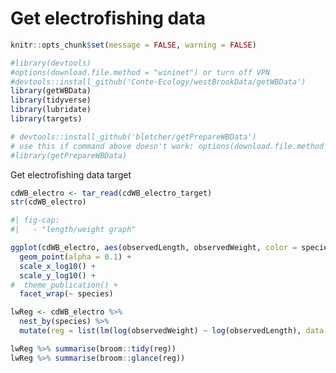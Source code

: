# Get electrofishing data

```r
knitr::opts_chunk$set(message = FALSE, warning = FALSE)
```

```r
#library(devtools)
#options(download.file.method = "wininet") or turn off VPN
#devtools::install_github('Conte-Ecology/westBrookData/getWBData')
library(getWBData)
library(tidyverse)
library(lubridate)
library(targets)

# devtools::install_github('bletcher/getPrepareWBData')
# use this if command above doesn't work: options(download.file.method = "wininet")
#library(getPrepareWBData)
```

Get electrofishing data target

```r
cdWB_electro <- tar_read(cdWB_electro_target)
str(cdWB_electro)
```

```r
#| fig-cap: 
#|   - "length/weight graph"

ggplot(cdWB_electro, aes(observedLength, observedWeight, color = species)) +
  geom_point(alpha = 0.1) +
  scale_x_log10() +
  scale_y_log10() +
#  theme_publication() +
  facet_wrap(~ species)


```

```r
lwReg <- cdWB_electro %>%
  nest_by(species) %>%
  mutate(reg = list(lm(log(observedWeight) ~ log(observedLength), data = data)))

lwReg %>% summarise(broom::tidy(reg))  
lwReg %>% summarise(broom::glance(reg))
```
